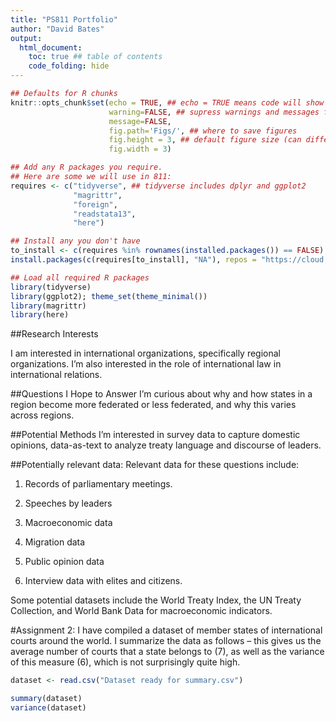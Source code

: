 ```yaml
---
title: "PS811 Portfolio"
author: "David Bates"
output:
  html_document: 
    toc: true ## table of contents
    code_folding: hide
---
```

```r
## Defaults for R chunks
knitr::opts_chunk$set(echo = TRUE, ## echo = TRUE means code will show
                      warning=FALSE, ## supress warnings and messages from R
                      message=FALSE,
                      fig.path='Figs/', ## where to save figures
                      fig.height = 3, ## default figure size (can differ in each chunk)
                      fig.width = 3)

## Add any R packages you require. 
## Here are some we will use in 811:
requires <- c("tidyverse", ## tidyverse includes dplyr and ggplot2
              "magrittr",
              "foreign",
              "readstata13",
              "here")

## Install any you don't have
to_install <- c(requires %in% rownames(installed.packages()) == FALSE)
install.packages(c(requires[to_install], "NA"), repos = "https://cloud.r-project.org/" )

## Load all required R packages
library(tidyverse)
library(ggplot2); theme_set(theme_minimal())
library(magrittr)
library(here)
```
<!-- The above header sets everything up. -->





<!-- Replace the below with bit about you. -->
##Research Interests

I am interested in international organizations, specifically regional organizations. I'm also interested in the role of international law in international relations.

##Questions I Hope to Answer
I'm curious about why and how states in a region become more federated or less federated, and why this varies across regions.

##Potential Methods
I'm interested in survey data to capture domestic opinions, data-as-text to analyze treaty language and discourse of leaders.

##Potentially relevant data:
Relevant data for these questions include:
 
1. Records of parliamentary meetings.

2. Speeches by leaders
 
3. Macroeconomic data
 
4. Migration data

5. Public opinion data
 
6. Interview data with elites and citizens.

Some potential datasets include the World Treaty Index, the UN Treaty Collection, and World Bank Data for macroeconomic indicators.

#Assignment 2:
I have compiled a dataset of member states of international courts around the world. I summarize the data as follows -- this gives us the average number of courts that a state belongs to (7), as well as the variance of this measure (6), which is not surprisingly quite high.

```r
dataset <- read.csv("Dataset ready for summary.csv")

summary(dataset)
variance(dataset)
```